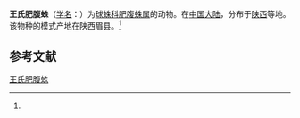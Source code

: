 {{Speciesbox
| name = 王氏肥腹蛛
| status = 
| status_system = 
| image = 
| genus = Steatoda
| species = wangi
| authority = (Zhu, 1998)<ref name='id13091'>{{cite web| url =http://www.bioinfo.cn/db05/BjdwSpecies.php?action=view&id=13091| title =王氏肥腹蛛| work =《中国动物物种编目数据库》| publisher =中国科学院微生物研究所| author =中国科学院动物研究所| accessdate =2009-04-28| deadurl =yes| archiveurl =https://web.archive.org/web/20160305041952/http://www.bioinfo.cn/db05/BjdwSpecies.php?action=view&id=13091| archivedate =2016-03-05}}</ref>
}}

'''王氏肥腹蛛'''（[[学名|学名]]：{{lang|la|''Steatoda wangi''}}）为[[球蛛科|球蛛科]][[肥腹蛛属|肥腹蛛属]]的动物。在[[中国大陆|中国大陆]]，分布于[[陕西|陕西]]等地。该物种的模式产地在陕西眉县。<ref name='id13091'/>

== 参考文献 ==
{{reflist}}

{{Wikispecies|Steatoda wangi}}
{{Taxonbar|from=Q2443277}}

[[Category:肥腹蛛属|王氏肥腹蛛]]


{{蜘蛛小作品}}